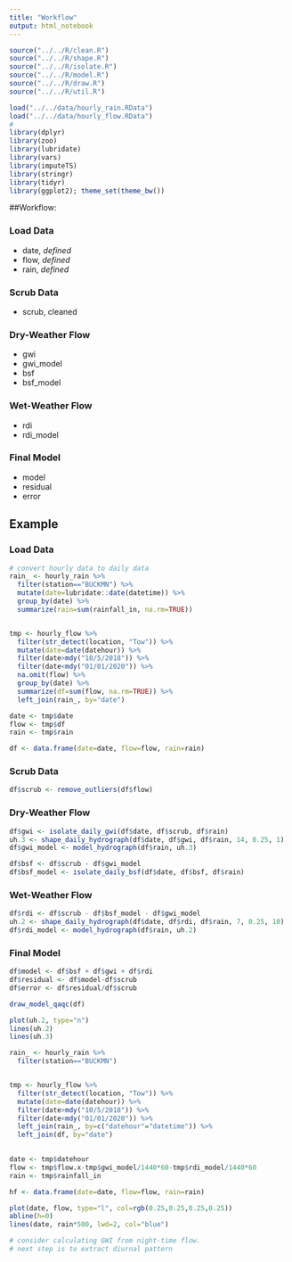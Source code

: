 ```yaml
---
title: "Workflow"
output: html_notebook
---
```


```r
source("../../R/clean.R")
source("../../R/shape.R")
source("../../R/isolate.R")
source("../../R/model.R")
source("../../R/draw.R")
source("../../R/util.R")

load("../../data/hourly_rain.RData")
load("../../data/hourly_flow.RData")
# 
library(dplyr)
library(zoo)
library(lubridate)
library(vars)
library(imputeTS)
library(stringr)
library(tidyr)
library(ggplot2); theme_set(theme_bw())
```

##Workflow:

### Load Data
 
 - date, *defined*
 - flow, *defined*
 - rain, *defined*
 
### Scrub Data

 - scrub, cleaned

### Dry-Weather Flow

 - gwi
 - gwi_model
 - bsf
 - bsf_model
 
### Wet-Weather Flow

 - rdi
 - rdi_model
 
### Final Model

 - model
 - residual
 - error

## Example

### Load Data
```r
# convert hourly data to daily data
rain_ <- hourly_rain %>%
  filter(station=="BUCKMN") %>%
  mutate(date=lubridate::date(datetime)) %>%
  group_by(date) %>%
  summarize(rain=sum(rainfall_in, na.rm=TRUE))


tmp <- hourly_flow %>%
  filter(str_detect(location, "Tow")) %>%
  mutate(date=date(datehour)) %>%
  filter(date>mdy("10/5/2018")) %>% 
  filter(date<mdy("01/01/2020")) %>%
  na.omit(flow) %>%
  group_by(date) %>%
  summarize(df=sum(flow, na.rm=TRUE)) %>%
  left_join(rain_, by="date")

date <- tmp$date
flow <- tmp$df
rain <- tmp$rain

df <- data.frame(date=date, flow=flow, rain=rain)
```


### Scrub Data
```r
df$scrub <- remove_outliers(df$flow)
```


### Dry-Weather Flow
```r
df$gwi <- isolate_daily_gwi(df$date, df$scrub, df$rain)
uh.3 <- shape_daily_hydrograph(df$date, df$gwi, df$rain, 14, 0.25, 1)
df$gwi_model <- model_hydrograph(df$rain, uh.3)

df$bsf <- df$scrub - df$gwi_model
df$bsf_model <- isolate_daily_bsf(df$date, df$bsf, df$rain)
```


### Wet-Weather Flow
```r
df$rdi <- df$scrub - df$bsf_model - df$gwi_model
uh.2 <- shape_daily_hydrograph(df$date, df$rdi, df$rain, 7, 0.25, 10)
df$rdi_model <- model_hydrograph(df$rain, uh.2)
```

 
### Final Model
```r
df$model <- df$bsf + df$gwi + df$rdi
df$residual <- df$model-df$scrub
df$error <- df$residual/df$scrub

draw_model_qaqc(df)

plot(uh.2, type="n")
lines(uh.2)
lines(uh.3)
```
```r
rain_ <- hourly_rain %>%
  filter(station=="BUCKMN")


tmp <- hourly_flow %>%
  filter(str_detect(location, "Tow")) %>%
  mutate(date=date(datehour)) %>%
  filter(date>mdy("10/5/2018")) %>% 
  filter(date<mdy("01/01/2020")) %>%
  left_join(rain_, by=c("datehour"="datetime")) %>%
  left_join(df, by="date")
  

date <- tmp$datehour
flow <- tmp$flow.x-tmp$gwi_model/1440*60-tmp$rdi_model/1440*60
rain <- tmp$rainfall_in

hf <- data.frame(date=date, flow=flow, rain=rain)

plot(date, flow, type="l", col=rgb(0.25,0.25,0.25,0.25))
abline(h=0)
lines(date, rain*500, lwd=2, col="blue")

# consider calculating GWI from night-time flow.
# next step is to extract diurnal pattern



```
